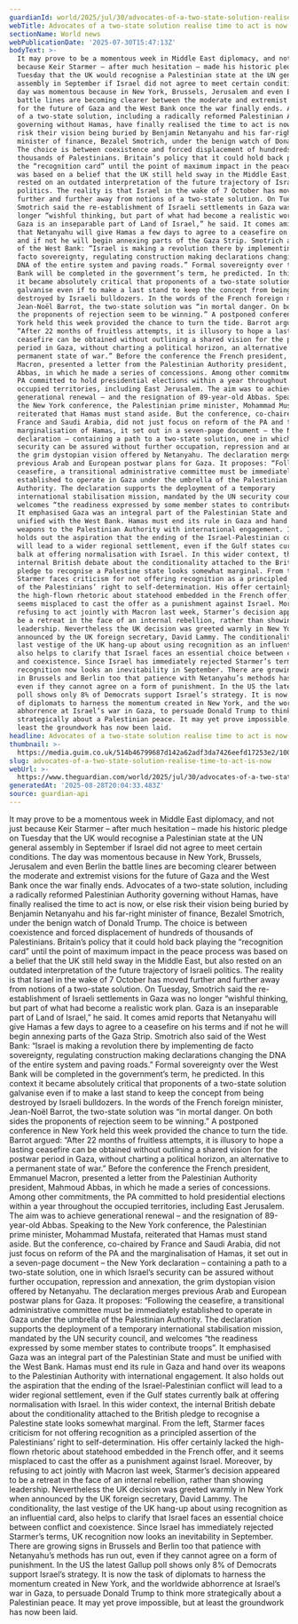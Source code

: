 ```yaml
---
guardianId: world/2025/jul/30/advocates-of-a-two-state-solution-realise-time-to-act-is-now
webTitle: Advocates of a two-state solution realise time to act is now
sectionName: World news
webPublicationDate: '2025-07-30T15:47:13Z'
bodyText: >-
  It may prove to be a momentous week in Middle East diplomacy, and not just
  because Keir Starmer – after much hesitation – made his historic pledge on
  Tuesday that the UK would recognise a Palestinian state at the UN general
  assembly in September if Israel did not agree to meet certain conditions. The
  day was momentous because in New York, Brussels, Jerusalem and even Berlin the
  battle lines are becoming clearer between the moderate and extremist visions
  for the future of Gaza and the West Bank once the war finally ends. Advocates
  of a two-state solution, including a radically reformed Palestinian Authority
  governing without Hamas, have finally realised the time to act is now, or else
  risk their vision being buried by Benjamin Netanyahu and his far-right
  minister of finance, Bezalel Smotrich, under the benign watch of Donald Trump.
  The choice is between coexistence and forced displacement of hundreds of
  thousands of Palestinians. Britain’s policy that it could hold back playing
  the “recognition card” until the point of maximum impact in the peace process
  was based on a belief that the UK still held sway in the Middle East, but also
  rested on an outdated interpretation of the future trajectory of Israeli
  politics. The reality is that Israel in the wake of 7 October has moved
  further and further away from notions of a two-state solution. On Tuesday,
  Smotrich said the re-establishment of Israeli settlements in Gaza was no
  longer “wishful thinking, but part of what had become a realistic work plan.
  Gaza is an inseparable part of Land of Israel,” he said. It comes amid reports
  that Netanyahu will give Hamas a few days to agree to a ceasefire on his terms
  and if not he will begin annexing parts of the Gaza Strip. Smotrich also said
  of the West Bank: “Israel is making a revolution there by implementing de
  facto sovereignty, regulating construction making declarations changing the
  DNA of the entire system and paving roads.” Formal sovereignty over the West
  Bank will be completed in the government’s term, he predicted. In this context
  it became absolutely critical that proponents of a two-state solution
  galvanise even if to make a last stand to keep the concept from being
  destroyed by Israeli bulldozers. In the words of the French foreign minister,
  Jean-Noël Barrot, the two-state solution was “in mortal danger. On both sides
  the proponents of rejection seem to be winning.” A postponed conference in New
  York held this week provided the chance to turn the tide. Barrot argued:
  “After 22 months of fruitless attempts, it is illusory to hope a lasting
  ceasefire can be obtained without outlining a shared vision for the postwar
  period in Gaza, without charting a political horizon, an alternative to a
  permanent state of war.” Before the conference the French president, Emmanuel
  Macron, presented a letter from the Palestinian Authority president, Mahmoud
  Abbas, in which he made a series of concessions. Among other commitments, the
  PA committed to hold presidential elections within a year throughout the
  occupied territories, including East Jerusalem. The aim was to achieve
  generational renewal – and the resignation of 89-year-old Abbas. Speaking to
  the New York conference, the Palestinian prime minister, Mohammad Mustafa,
  reiterated that Hamas must stand aside. But the conference, co-chaired by
  France and Saudi Arabia, did not just focus on reform of the PA and the
  marginalisation of Hamas, it set out in a seven-page document – the New York
  declaration – containing a path to a two-state solution, one in which Israel’s
  security can be assured without further occupation, repression and annexation,
  the grim dystopian vision offered by Netanyahu. The declaration merges
  previous Arab and European postwar plans for Gaza. It proposes: “Following the
  ceasefire, a transitional administrative committee must be immediately
  established to operate in Gaza under the umbrella of the Palestinian
  Authority. The declaration supports the deployment of a temporary
  international stabilisation mission, mandated by the UN security council, and
  welcomes “the readiness expressed by some member states to contribute troops”.
  It emphasised Gaza was an integral part of the Palestinian State and must be
  unified with the West Bank. Hamas must end its rule in Gaza and hand over its
  weapons to the Palestinian Authority with international engagement. It also
  holds out the aspiration that the ending of the Israel-Palestinian conflict
  will lead to a wider regional settlement, even if the Gulf states currently
  balk at offering normalisation with Israel. In this wider context, the
  internal British debate about the conditionality attached to the British
  pledge to recognise a Palestine state looks somewhat marginal. From the left,
  Starmer faces criticism for not offering recognition as a principled assertion
  of the Palestinians’ right to self-determination. His offer certainly lacked
  the high-flown rhetoric about statehood embedded in the French offer, and it
  seems misplaced to cast the offer as a punishment against Israel. Moreover, by
  refusing to act jointly with Macron last week, Starmer’s decision appeared to
  be a retreat in the face of an internal rebellion, rather than showing
  leadership. Nevertheless the UK decision was greeted warmly in New York when
  announced by the UK foreign secretary, David Lammy. The conditionality, the
  last vestige of the UK hang-up about using recognition as an influential card,
  also helps to clarify that Israel faces an essential choice between conflict
  and coexistence. Since Israel has immediately rejected Starmer’s terms, UK
  recognition now looks an inevitability in September. There are growing signs
  in Brussels and Berlin too that patience with Netanyahu’s methods has run out,
  even if they cannot agree on a form of punishment. In the US the latest Gallup
  poll shows only 8% of Democrats support Israel’s strategy. It is now the task
  of diplomats to harness the momentum created in New York, and the worldwide
  abhorrence at Israel’s war in Gaza, to persuade Donald Trump to think more
  strategically about a Palestinian peace. It may yet prove impossible, but at
  least the groundwork has now been laid.
headline: Advocates of a two-state solution realise time to act is now
thumbnail: >-
  https://media.guim.co.uk/514b46799687d142a62adf3da7426eefd17253e2/1000_0_5000_4000/500.jpg
slug: advocates-of-a-two-state-solution-realise-time-to-act-is-now
webUrl: >-
  https://www.theguardian.com/world/2025/jul/30/advocates-of-a-two-state-solution-realise-time-to-act-is-now
generatedAt: '2025-08-28T20:04:33.483Z'
source: guardian-api
---
```

It may prove to be a momentous week in Middle East diplomacy, and not just because Keir Starmer – after much hesitation – made his historic pledge on Tuesday that the UK would recognise a Palestinian state at the UN general assembly in September if Israel did not agree to meet certain conditions. The day was momentous because in New York, Brussels, Jerusalem and even Berlin the battle lines are becoming clearer between the moderate and extremist visions for the future of Gaza and the West Bank once the war finally ends. Advocates of a two-state solution, including a radically reformed Palestinian Authority governing without Hamas, have finally realised the time to act is now, or else risk their vision being buried by Benjamin Netanyahu and his far-right minister of finance, Bezalel Smotrich, under the benign watch of Donald Trump. The choice is between coexistence and forced displacement of hundreds of thousands of Palestinians. Britain’s policy that it could hold back playing the “recognition card” until the point of maximum impact in the peace process was based on a belief that the UK still held sway in the Middle East, but also rested on an outdated interpretation of the future trajectory of Israeli politics. The reality is that Israel in the wake of 7 October has moved further and further away from notions of a two-state solution. On Tuesday, Smotrich said the re-establishment of Israeli settlements in Gaza was no longer “wishful thinking, but part of what had become a realistic work plan. Gaza is an inseparable part of Land of Israel,” he said. It comes amid reports that Netanyahu will give Hamas a few days to agree to a ceasefire on his terms and if not he will begin annexing parts of the Gaza Strip. Smotrich also said of the West Bank: “Israel is making a revolution there by implementing de facto sovereignty, regulating construction making declarations changing the DNA of the entire system and paving roads.” Formal sovereignty over the West Bank will be completed in the government’s term, he predicted. In this context it became absolutely critical that proponents of a two-state solution galvanise even if to make a last stand to keep the concept from being destroyed by Israeli bulldozers. In the words of the French foreign minister, Jean-Noël Barrot, the two-state solution was “in mortal danger. On both sides the proponents of rejection seem to be winning.” A postponed conference in New York held this week provided the chance to turn the tide. Barrot argued: “After 22 months of fruitless attempts, it is illusory to hope a lasting ceasefire can be obtained without outlining a shared vision for the postwar period in Gaza, without charting a political horizon, an alternative to a permanent state of war.” Before the conference the French president, Emmanuel Macron, presented a letter from the Palestinian Authority president, Mahmoud Abbas, in which he made a series of concessions. Among other commitments, the PA committed to hold presidential elections within a year throughout the occupied territories, including East Jerusalem. The aim was to achieve generational renewal – and the resignation of 89-year-old Abbas. Speaking to the New York conference, the Palestinian prime minister, Mohammad Mustafa, reiterated that Hamas must stand aside. But the conference, co-chaired by France and Saudi Arabia, did not just focus on reform of the PA and the marginalisation of Hamas, it set out in a seven-page document – the New York declaration – containing a path to a two-state solution, one in which Israel’s security can be assured without further occupation, repression and annexation, the grim dystopian vision offered by Netanyahu. The declaration merges previous Arab and European postwar plans for Gaza. It proposes: “Following the ceasefire, a transitional administrative committee must be immediately established to operate in Gaza under the umbrella of the Palestinian Authority. The declaration supports the deployment of a temporary international stabilisation mission, mandated by the UN security council, and welcomes “the readiness expressed by some member states to contribute troops”. It emphasised Gaza was an integral part of the Palestinian State and must be unified with the West Bank. Hamas must end its rule in Gaza and hand over its weapons to the Palestinian Authority with international engagement. It also holds out the aspiration that the ending of the Israel-Palestinian conflict will lead to a wider regional settlement, even if the Gulf states currently balk at offering normalisation with Israel. In this wider context, the internal British debate about the conditionality attached to the British pledge to recognise a Palestine state looks somewhat marginal. From the left, Starmer faces criticism for not offering recognition as a principled assertion of the Palestinians’ right to self-determination. His offer certainly lacked the high-flown rhetoric about statehood embedded in the French offer, and it seems misplaced to cast the offer as a punishment against Israel. Moreover, by refusing to act jointly with Macron last week, Starmer’s decision appeared to be a retreat in the face of an internal rebellion, rather than showing leadership. Nevertheless the UK decision was greeted warmly in New York when announced by the UK foreign secretary, David Lammy. The conditionality, the last vestige of the UK hang-up about using recognition as an influential card, also helps to clarify that Israel faces an essential choice between conflict and coexistence. Since Israel has immediately rejected Starmer’s terms, UK recognition now looks an inevitability in September. There are growing signs in Brussels and Berlin too that patience with Netanyahu’s methods has run out, even if they cannot agree on a form of punishment. In the US the latest Gallup poll shows only 8% of Democrats support Israel’s strategy. It is now the task of diplomats to harness the momentum created in New York, and the worldwide abhorrence at Israel’s war in Gaza, to persuade Donald Trump to think more strategically about a Palestinian peace. It may yet prove impossible, but at least the groundwork has now been laid.
